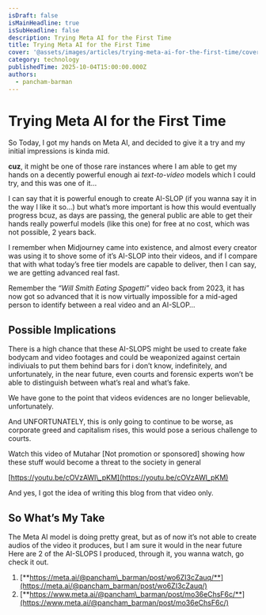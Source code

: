 ```yaml
---
isDraft: false
isMainHeadline: true
isSubHeadline: false
description: Trying Meta AI for the First Time
title: Trying Meta AI for the First Time
cover: '@assets/images/articles/trying-meta-ai-for-the-first-time/cover.webp'
category: technology
publishedTime: 2025-10-04T15:00:00.000Z
authors:
  - pancham-barman
---
```

# **Trying Meta AI for the First Time**

So Today, I got my hands on Meta AI, and decided to give it a try and my initial impressions is kinda mid.

**cuz**, it might be one of those rare instances where I am able to get my hands on a decently powerful enough ai *text-to-video* models which I could try, and this was one of it…

I can say that it is powerful enough to create AI-SLOP (if you wanna say it in the way I like it so…) but what’s more important is how this would eventually progress bcuz, as days are passing, the general public are able to get their hands really powerful models (like this one) for free at no cost, which was not possible, 2 years back.

I remember when Midjourney came into existence, and almost every creator was using it to shove some of it’s AI-SLOP into their videos, and if I compare that with what today’s free tier models are capable to deliver, then I can say, we are getting advanced real fast.

Remember the *“Will Smith Eating Spagetti”* video back from 2023, it has now got so advanced that it is now virtually impossible for a mid-aged person to identify between a real video and an AI-SLOP…

## **Possible Implications**

There is a high chance that these AI-SLOPS might be used to create fake bodycam and video footages and could be weaponized against certain indiviuals to put them behind bars for i don’t know, indefinitely, and unfortunately, in the near future, even courts and forensic experts won’t be able to distinguish between what’s real and what’s fake.

We have gone to the point that videos evidences are no longer believable, unfortunately.

And UNFORTUNATELY, this is only going to continue to be worse, as corporate greed and capitalism rises, this would pose a serious challenge to courts.

Watch this video of Mutahar \[Not promotion or sponsored] showing how these stuff would become a threat to the society in general

[https://youtu.be/cOVzAWl\_pKM](https://youtu.be/cOVzAWl_pKM)

And yes, I got the idea of writing this blog from that video only.

## **So What’s My Take**

The Meta AI model is doing pretty great, but as of now it’s not able to create audios of the video it produces, but I am sure it would in the near future Here are 2 of the AI-SLOPS I produced, through it, you wanna watch, go check it out.

1. [**https://meta.ai/@pancham\_barman/post/wo6ZI3cZauq/**](https://meta.ai/@pancham_barman/post/wo6ZI3cZauq/)
2. [**https://www.meta.ai/@pancham\_barman/post/mo36eChsF6c/**](https://www.meta.ai/@pancham_barman/post/mo36eChsF6c/)
